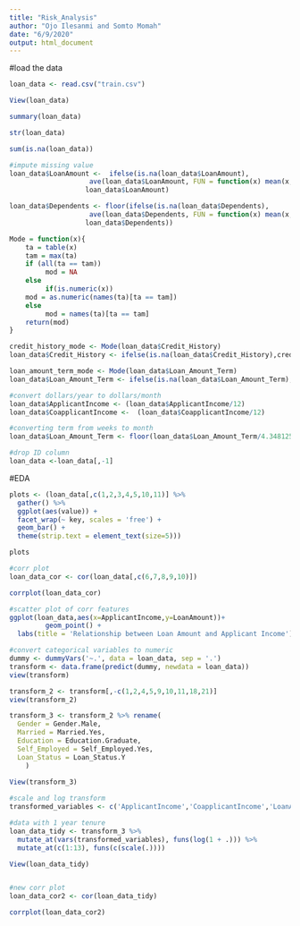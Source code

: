 ```yaml
---
title: "Risk_Analysis"
author: "Ojo Ilesanmi and Somto Momah"
date: "6/9/2020"
output: html_document
---
```


#load the data
```r
loan_data <- read.csv("train.csv")
```

```r
View(loan_data)
```

```r
summary(loan_data)
```
```r
str(loan_data)
```
```r
sum(is.na(loan_data))
```
```r
#impute missing value
loan_data$LoanAmount <-  ifelse(is.na(loan_data$LoanAmount),
                    ave(loan_data$LoanAmount, FUN = function(x) mean(x, na.rm = TRUE)),
                   loan_data$LoanAmount)

loan_data$Dependents <- floor(ifelse(is.na(loan_data$Dependents),
                    ave(loan_data$Dependents, FUN = function(x) mean(x, na.rm = TRUE)),
                   loan_data$Dependents))

Mode = function(x){
    ta = table(x)
    tam = max(ta)
    if (all(ta == tam))
         mod = NA
    else
         if(is.numeric(x))
    mod = as.numeric(names(ta)[ta == tam])
    else
         mod = names(ta)[ta == tam]
    return(mod)
}

credit_history_mode <- Mode(loan_data$Credit_History)
loan_data$Credit_History <- ifelse(is.na(loan_data$Credit_History),credit_history_mode,loan_data$Credit_History)

loan_amount_term_mode <- Mode(loan_data$Loan_Amount_Term)
loan_data$Loan_Amount_Term <- ifelse(is.na(loan_data$Loan_Amount_Term),loan_amount_term_mode,loan_data$Loan_Amount_Term)
```

```r
#convert dollars/year to dollars/month
loan_data$ApplicantIncome <- (loan_data$ApplicantIncome/12)
loan_data$CoapplicantIncome <-  (loan_data$CoapplicantIncome/12)

#converting term from weeks to month
loan_data$Loan_Amount_Term <- floor(loan_data$Loan_Amount_Term/4.348125)
```

```r
#drop ID column
loan_data <-loan_data[,-1]
```



#EDA
```r
plots <- (loan_data[,c(1,2,3,4,5,10,11)] %>%
  gather() %>%
  ggplot(aes(value)) + 
  facet_wrap(~ key, scales = 'free') +
  geom_bar() +
  theme(strip.text = element_text(size=5)))

plots
```


```r
#corr plot
loan_data_cor <- cor(loan_data[,c(6,7,8,9,10)])

corrplot(loan_data_cor)
```

```r
#scatter plot of corr features
ggplot(loan_data,aes(x=ApplicantIncome,y=LoanAmount))+
         geom_point() +
  labs(title = 'Relationship between Loan Amount and Applicant Income')
```

```r
#convert categorical variables to numeric
dummy <- dummyVars('~.', data = loan_data, sep = '.')
transform <- data.frame(predict(dummy, newdata = loan_data))
view(transform)

transform_2 <- transform[,-c(1,2,4,5,9,10,11,18,21)]
view(transform_2)

transform_3 <- transform_2 %>% rename(
  Gender = Gender.Male,
  Married = Married.Yes,
  Education = Education.Graduate,
  Self_Employed = Self_Employed.Yes,
  Loan_Status = Loan_Status.Y
    )
    
View(transform_3)

#scale and log transform
transformed_variables <- c('ApplicantIncome','CoapplicantIncome','LoanAmount','Loan_Amount_Term')

#data with 1 year tenure
loan_data_tidy <- transform_3 %>%
  mutate_at(vars(transformed_variables), funs(log(1 + .))) %>%
  mutate_at(c(1:13), funs(c(scale(.))))

View(loan_data_tidy)


#new corr plot
loan_data_cor2 <- cor(loan_data_tidy)

corrplot(loan_data_cor2)
```